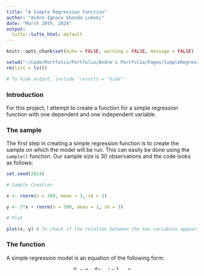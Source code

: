 ```yaml
---
title: "A Simple Regression Function"
author: "Andre-Ignace Ghonda Lukoki"
date: "March 20th, 2024"
output:
  tufte::tufte_html: default
---
```


```r
knitr::opts_chunk$set(echo = FALSE, warning = FALSE, message = FALSE)

setwd("~/Code/Portfolio/Portfolio/Andre's Portfolio/Pages/SimpleRegression")
rm(list = ls())

# To hide output, include 'results = "hide"'
```

### Introduction

For this project, I attempt to create a function for a simple regression function with one dependent and one independent variable. 

### The sample

The first step in creating a simple regression function is to create the sample on which the model will be run. This can easily be done using the ```sample()``` function. Our sample size is 30 observations and the code looks as follows:

```r

set.seed(2024)

# Sample Creation

x <- rnorm(n = 300, mean = 3, sd = 2)

y <- 2*x + rnorm(n = 300, mean = 1, sd = 3)

# Plot

plot(x, y) # To check if the relation between the two variables appears normal

```

### The function

A simple regression model is an equation of the following form:

$$
\tag{1}
Y_{i} = \alpha + \beta x_{i} \quad i = 1, \dots, n
$$

This function takes two arguments. The first one is the dependent variable, usually denoted by $Y_{i}$, and the second argument is the independent variable $x_{i}$. The coefficient on the independent variable is the average effect of $x_{i}$ on $Y_{i}$ in the population. The coefficient $\alpha$ is simply the intercept of our model. To estimate both of those parameters, I will use *Ordinary Least Squares* to get the best linear predictor for $\mathbb{E}[Y|X]$.

The intercept $\alpha$ is given by the following formula:

$$
\tag{2}
\alpha = \bar{y} - \beta \bar{x}
$$

$\rightarrow$ Note that $\overline{a}$ simply denotes the mean of the random variable $a_{i}$.

The $\beta$ coefficient is given by the covariance between the two variables divided by the variable of the independent variable.

$$
\tag{3}
\beta = \frac {Cov(X,Y)}{Var(X)} 
$$

After computing both estimates, the function ```regress()``` returns them in a list. 

```r

regress <- function(y, x, truebeta = 0, alpha = 0.05) {
  
  dataset <- data.frame(y, x)
  
  # Sample Size
  n <- nrow(dataset)
  
  # Find mean of data
  
  meanX <- mean(dataset[,2])
  meanY <- mean(dataset[,1])
  
  # Calculating Beta 
  
  Covariance <- sum((x - meanX) * (y - meanY))
  Variance <- sum((x - meanX) ^ 2) 
  
  # Calculating Estimators 
  
  slope <- Covariance / Variance
  intercept <- meanY - slope * meanX 
  
  # Calculate error term
  
  error <- rep(0, n)
  
  for (i in 1:n){
    
    error[i] <- dataset[i, 1] - intercept -  slope * dataset[i, 2]
  }
  
  # SE of Slope
  
  var.slope <- sum(error^2) / ((n - 2) * Variance)
  
  se.slope <- sqrt(var.slope)
  
  # T(X) of Slope
  
  T.slope <- (slope - truebeta) / se.slope
  
  # P-value of T(X)
  
  p.slope <- pt(T.slope, df = n - 1, lower.tail = FALSE)
  
  # Confidence Interval for slope
  
  p <- alpha / 2
  level <- 1 - alpha
  
    # Bounds
  
  Lower <- slope - qt(p, n - 1, lower.tail = FALSE) * se.slope  
  Upper <- slope + qt(p, n - 1, lower.tail = FALSE) * se.slope 
  
 # Print Output to console
  
  cat("Regression: \n")
  cat("Method: Ordinary Least Squares \n")
  cat("___________________________________ \n")
  cat("          ", "Estimate ", "Std Error", "\n")
  cat("Intercept:", intercept, "\n")
  cat("    Slope:", slope,      se.slope, "\n")
  cat("\n")
  cat("Hypothesis Testing: \n")
  cat("----------------------------------- \n")
  cat("Null: the slope is less or equal to", truebeta, "\n")
  cat("Alt: the slope is greater than", truebeta, "\n")
  cat("\n")
  cat("          ", "T value",    "P-value", "\n")
  cat("    Slope:",  T.slope,      p.slope,  "\n")
  cat("\n")
  cat("Confidence Interval (Two-Sided): \n")
  cat("----------------------------------- \n")
  cat("The", level, "% two-sided CI for the slope is:", "\n",  "[",Lower, ";", Upper,"] \n")
  
}

```

### The results

Now it is time to test our function against the standard ```lm()``` function in R.

```r

regress(y, x)

# Test and compare output with lm()

test <- lm(y~x)
summary(test)

``` 

From the output, it is clear that both functions compute the same estimates for $\alpha$ and $\beta$ and thus we have managed to build a very simple regression function.


